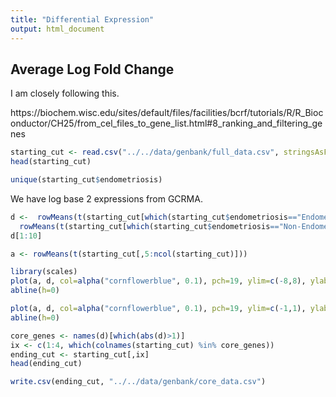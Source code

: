 ```yaml
---
title: "Differential Expression"
output: html_document
---
```


## Average Log Fold Change

I am closely following this.

https://biochem.wisc.edu/sites/default/files/facilities/bcrf/tutorials/R/R_Bioconductor/CH25/from_cel_files_to_gene_list.html#8_ranking_and_filtering_genes

```r
starting_cut <- read.csv("../../data/genbank/full_data.csv", stringsAsFactors=FALSE)[,-1]
head(starting_cut)
```


```r
unique(starting_cut$endometriosis)
```
We have log base 2 expressions from GCRMA.

```r
d <-  rowMeans(t(starting_cut[which(starting_cut$endometriosis=="Endometriosis"), 5:ncol(starting_cut)])) -
  rowMeans(t(starting_cut[which(starting_cut$endometriosis=="Non-Endometriosis"), 5:ncol(starting_cut)]))
d[1:10]
```

```r
a <- rowMeans(t(starting_cut[,5:ncol(starting_cut)]))
```


```r
library(scales)
plot(a, d, col=alpha("cornflowerblue", 0.1), pch=19, ylim=c(-8,8), ylab="M", xlab="d", main="MA Plot")
abline(h=0)
```

```r
plot(a, d, col=alpha("cornflowerblue", 0.1), pch=19, ylim=c(-1,1), ylab="M", xlab="d", main="MA Plot")
abline(h=0)
```

```r
core_genes <- names(d)[which(abs(d)>1)]
ix <- c(1:4, which(colnames(starting_cut) %in% core_genes))
ending_cut <- starting_cut[,ix]
head(ending_cut)
```

```r
write.csv(ending_cut, "../../data/genbank/core_data.csv")
```
